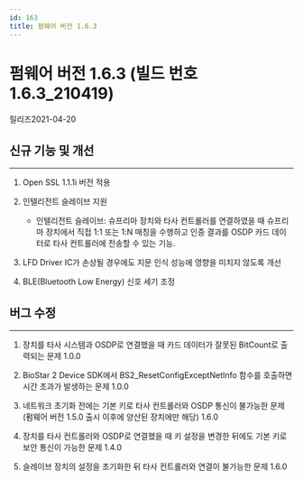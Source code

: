 ```yaml
---
id: 163
title: 펌웨어 버전 1.6.3
---
```


# 펌웨어 버전 1.6.3 (빌드 번호 1.6.3_210419)

릴리즈<Separator/>2021-04-20

## 신규 기능 및 개선

---

1. Open SSL 1.1.1i 버전 적용

1. 인텔리전트 슬레이브 지원

    - 인텔리전트 슬레이브: 슈프리마 장치와 타사 컨트롤러를 연결하였을 때 슈프리마 장치에서 직접 1:1 또는 1:N 매칭을 수행하고 인증 결과를 OSDP 카드 데이터로 타사 컨트롤러에 전송할 수 있는 기능.

1. LFD Driver IC가 손상될 경우에도 지문 인식 성능에 영향을 미치지 않도록 개선

1. BLE(Bluetooth Low Energy) 신호 세기 조정

## 버그 수정

---

<BugLists>

1. 장치를 타사 시스템과 OSDP로 연결했을 때 카드 데이터가 잘못된 BitCount로 출력되는 문제 <Badge>1.0.0</Badge>

1. BioStar 2 Device SDK에서 BS2_ResetConfigExceptNetInfo 함수를 호출하면 시간 초과가 발생하는 문제 <Badge>1.0.0</Badge>

1. 네트워크 초기화 전에는 기본 키로 타사 컨트롤러와 OSDP 통신이 불가능한 문제 (펌웨어 버전 1.5.0 출시 이후에 양산된 장치에만 해당) <Badge>1.6.0</Badge>

1. 장치를 타사 컨트롤러와 OSDP로 연결했을 때 키 설정을 변경한 뒤에도 기본 키로 보안 통신이 가능한 문제 <Badge>1.4.0</Badge>

1. 슬레이브 장치의 설정을 초기화한 뒤 타사 컨트롤러와 연결이 불가능한 문제 <Badge>1.6.0</Badge>

</BugLists>